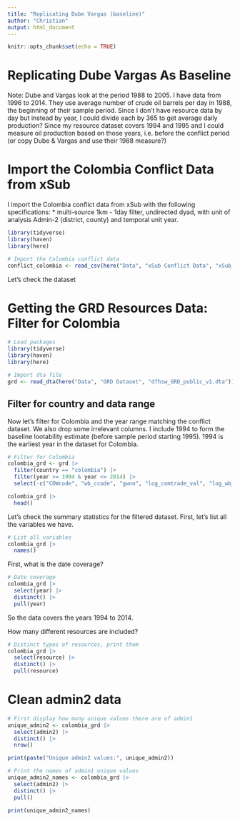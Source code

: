 ---
title: "Replicating Dube Vargas (baseline)"
author: "Christian"
output: html_document
---

```{r setup, include=FALSE}
knitr::opts_chunk$set(echo = TRUE)
```

# Replicating Dube Vargas As Baseline
Note: Dube and Vargas look at the period 1988 to 2005. I have data from 1996 to 2014.
They use average number of crude oil barrels per day in 1988, the beginning of their sample period. Since I don't have resource data by day but instead by year, I could divide each by 365 to get average daily production? Since my resource dataset covers 1994 and 1995 and I could measure oil production based on those years, i.e. before the conflict period (or copy Dube & Vargas and use their 1988 measure?)

# Import the Colombia Conflict Data from xSub
I import the Colombia conflict data from xSub with the following specifications:
* multi-source 1km - 1day filter, undirected dyad, with unit of analysis Admin-2 (district, county) and temporal unit year.

```{r}
library(tidyverse)
library(haven)
library(here)

# Import the Colombia conflict data
conflict_colombia <- read_csv(here("Data", "xSub Conflict Data", "xSub_MELTT1km1dB_COL_adm2_year.csv"))

```

Let's check the dataset

# Getting the GRD Resources Data: Filter for Colombia

```{r}
# Load packages
library(tidyverse)
library(haven)
library(here)

# Import dta file
grd <- read_dta(here("Data", "GRD Dataset", "dfhsw_GRD_public_v1.dta"))
```

## Filter for country and data range
Now let's filter for Colombia and the year range matching the conflict dataset. We also drop some irrelevant columns. I include 1994 to form the baseline lootability estimate (before sample period starting 1995). 1994 is the earliest year in the dataset for Colombia.

```{r}
# Filter for Colombia
colombia_grd <- grd |> 
  filter(country == "colombia") |> 
  filter(year >= 1994 & year <= 2014) |> 
  select(-c("COWcode", "wb_ccode", "gwno", "log_comtrade_val", "log_wb_val", "log_usgs_val", "log_multicolour_val"))

colombia_grd |>
  head()
```

Let's check the summary statistics for the filtered dataset. First, let's list all the variables we have.

```{r}
# List all variables
colombia_grd |> 
  names()

```

First, what is the date coverage?

```{r}
# Date coverage
colombia_grd |> 
  select(year) |> 
  distinct() |> 
  pull(year)
```

So the data covers the years 1994 to 2014.

How many different resources are included?

```{r}
# Distinct types of resources, print them
colombia_grd |> 
  select(resource) |> 
  distinct() |> 
  pull(resource)

```
# Clean admin2 data

```{r}
# First display how many unique values there are of admin1
unique_admin2 <- colombia_grd |> 
  select(admin2) |> 
  distinct() |> 
  nrow()

print(paste("Unique admin2 values:", unique_admin2))

# Print the names of admin1 unique values
unique_admin2_names <- colombia_grd |> 
  select(admin2) |> 
  distinct() |> 
  pull()

print(unique_admin2_names)
```

